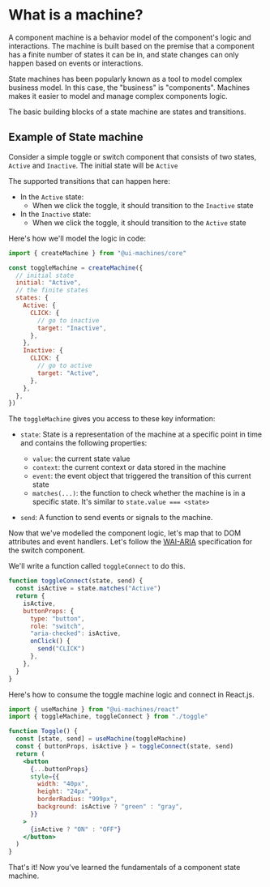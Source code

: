 # What is a machine?

A component machine is a behavior model of the component's logic and
interactions. The machine is built based on the premise that a component has a
finite number of states it can be in, and state changes can only happen based on
events or interactions.

State machines has been popularly known as a tool to model complex business
model. In this case, the "business" is "components". Machines makes it easier to
model and manage complex components logic.

The basic building blocks of a state machine are states and transitions.

## Example of State machine

Consider a simple toggle or switch component that consists of two states,
`Active` and `Inactive`. The initial state will be `Active`

The supported transitions that can happen here:

- In the `Active` state:
  - When we click the toggle, it should transition to the `Inactive` state
- In the `Inactive` state:
  - When we click the toggle, it should transition to the `Active` state

Here's how we'll model the logic in code:

```jsx
import { createMachine } from "@ui-machines/core"

const toggleMachine = createMachine({
  // initial state
  initial: "Active",
  // the finite states
  states: {
    Active: {
      CLICK: {
        // go to inactive
        target: "Inactive",
      },
    },
    Inactive: {
      CLICK: {
        // go to active
        target: "Active",
      },
    },
  },
})
```

The `toggleMachine` gives you access to these key information:

- `state`: State is a representation of the machine at a specific point in time
  and contains the following properties:

  - `value`: the current state value
  - `context`: the current context or data stored in the machine
  - `event`: the event object that triggered the transition of this current
    state
  - `matches(...)`: the function to check whether the machine is in a specific
    state. It's similar to `state.value === <state>`

- `send`: A function to send events or signals to the machine.

Now that we've modelled the component logic, let's map that to DOM attributes
and event handlers. Let's follow the
[WAI-ARIA](https://www.w3.org/TR/wai-aria-practices/examples/checkbox/checkbox-1/checkbox-1.html)
specification for the switch component.

We'll write a function called `toggleConnect` to do this.

```jsx
function toggleConnect(state, send) {
  const isActive = state.matches("Active")
  return {
    isActive,
    buttonProps: {
      type: "button",
      role: "switch",
      "aria-checked": isActive,
      onClick() {
        send("CLICK")
      },
    },
  }
}
```

Here's how to consume the toggle machine logic and connect in React.js.

```jsx
import { useMachine } from "@ui-machines/react"
import { toggleMachine, toggleConnect } from "./toggle"

function Toggle() {
  const [state, send] = useMachine(toggleMachine)
  const { buttonProps, isActive } = toggleConnect(state, send)
  return (
    <button
      {...buttonProps}
      style={{
        width: "40px",
        height: "24px",
        borderRadius: "999px",
        background: isActive ? "green" : "gray",
      }}
    >
      {isActive ? "ON" : "OFF"}
    </button>
  )
}
```

That's it! Now you've learned the fundamentals of a component state machine.
